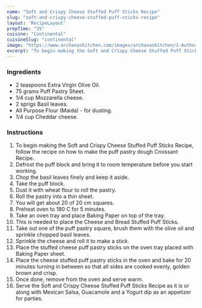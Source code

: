 ---
name: "Soft and Crispy Cheese Stuffed Puff Sticks Recipe"
slug: "soft-and-crispy-cheese-stuffed-puff-sticks-recipe"
layout: 'RecipeLayout'
prepTime: "35"
cuisine: "Continental"
cuisineSlug: "continental"
image: "https://www.archanaskitchen.com/images/archanaskitchen/1-Author/Neeru_Srikanth/Cheese_and_Bread_Stuffed_Puffs_Recipe-1.jpg"
excerpt: "To begin making the Soft and Crispy Cheese Stuffed Puff Sticks Recipe, follow the recipe on how to make the puff pastry dough Croissant Recipe"
---

### Ingredients

- 2 teaspoons Extra Virgin Olive Oil.
- 75 grams Puff Pastry Sheet.
- 1/4 cup Mozzarella cheese.
- 2 sprigs Basil leaves.
- All Purpose Flour (Maida) - for dusting.
- 1/4 cup Cheddar cheese.

### Instructions

1. To begin making the Soft and Crispy Cheese Stuffed Puff Sticks Recipe, follow the recipe on how to make the puff pastry dough Croissant Recipe.
1. Defrost the puff block and bring it to room temperature before you start working.
1. Chop the basil leaves finely and keep it aside.
1. Take the puff block.
1. Dust it with wheat flour to roll the pastry.
1. Roll the pastry into a thin sheet.
1. You will get about 20 of 20 cm squares.
1. Preheat oven to 180 C for 5 minutes.
1. Take an oven tray and place Baking Paper on top of the tray.
1. This is needed to place the Cheese and Bread Stuffed Puff Sticks.
1. Take out one of the puff pastry square, brush them with the olive oil and sprinkle chopped basil leaves.
1. Sprinkle the cheese and roll it to make a stick.
1. Place the stuffed cheese puff pastry sticks on the oven tray placed with Baking Paper sheet.
1. Place the cheese stuffed puff pastry sticks in the oven and bake for 20 minutes turning in between so that all sides are cooked evenly, golden brown and crisp.
1. Once done, remove from the oven and serve warm.
1. Serve the Soft and Crispy Cheese Stuffed Puff Sticks Recipe as it is or along with Mexican Salsa, Guacamole and a Yogurt dip as an appetizer for parties.
